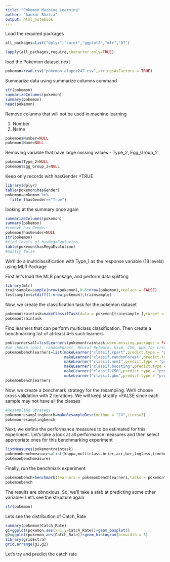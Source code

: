 ```yaml
---
title: "Pokemon Machine Learning"
author: "Aankur Bhatia"
output: html_notebook
---
```


Load the required packages

```r
all_packages=list("dplyr","caret","ggplot2","mlr","DT")

lapply(all_packages,require,character.only=TRUE)

```

load the Pokemon dataset next

```r
pokemon=read.csv("pokemon_alopez247.csv",stringsAsFactors = TRUE)
```

Summarize data using summarize columns command

```r
str(pokemon)
summarizeColumns(pokemon)
summary(pokemon)
head(pokemon)
```



Remove columns that will not be used in machine learning

1. Number
2. Name 

```r
pokemon$Number=NULL
pokemon$Name=NULL
```

Removing variable that have large missing values - Type_2, Egg_Group_2
```r
pokemon$Type_2=NULL
pokemon$Egg_Group_2=NULL
```

Keep only records with hasGender =TRUE

```r
library(dplyr)
table(pokemon$hasGender)
pokemon=pokemon %>%
  filter(hasGender=="True")
```

looking at the summary once again

```r
summarizeColumns(pokemon)
summary(pokemon)
#remove has Gender
pokemon$hasGender=NULL
str(pokemon)
#find levels of hasMegaEvolution
table(pokemon$hasMegaEvolution)
#mostly false
```

We'll do a multiclassification with Type_1 as the response variable (18 levels) using MLR Package

First let's load the MLR package, and perform data splitting

```r
library(mlr)
trainsample=sample(nrow(pokemon),0.6*nrow(pokemon),replace = FALSE)
testsample=setdiff(1:nrow(pokemon),trainsample)
```

Now, we create the classification task for the pokemon dataset

```r
pokemontraintask=makeClassifTask(data = pokemon[trainsample,],target = "Type_1")
pokemontraintask

```

Find learners that can perform multiclass classification. Then create a benchmarking list of at-least 4-5 such learners

```r
poklearnersall=listLearners(pokemontraintask,warn.missing.packages = FALSE)[c("class","package")]
#we choose rpart, randomForest, Neural Network, ksvm, C50, gbm for creating the benchmark experiment
pokemonbenchlearners=list(makeLearner("classif.rpart",predict.type = "prob",fix.factors.prediction = TRUE),
                          makeLearner("classif.randomForest",predict.type = "prob",fix.factors.prediction = TRUE),
                          makeLearner("classif.nnet",predict.type = "prob",fix.factors.prediction = TRUE),
                          makeLearner("classif.boosting",predict.type = "prob",fix.factors.prediction = TRUE),
                          makeLearner("classif.C50",predict.type = "prob",fix.factors.prediction = TRUE),
                          makeLearner("classif.gbm",predict.type = "prob",fix.factors.prediction = TRUE))
pokemonbenchlearners
```

Now, we create a benchmark strategy for the resampling. We'll choose cross validation with 2 iterations. We will keep stratify =FALSE since each sample may not have all the classes

```r
#Resampling Strategy
pokemonresamplingbench=makeResampleDesc(method = "CV",iters=2)
pokemonresamplingbench
```

Next, we define the performance measures to be estimated for this experiment. Let's take a look at all performance measures and then select appropriate ones for this benchmarking experiment

```r
listMeasures(pokemontraintask)
pokemonbenchmeasures=list(kappa,multiclass.brier,acc,ber,logloss,timeboth)
pokemonbenchmeasures
```

Finally, run the benchmark experiment

```r
pokemonbench=benchmark(learners = pokemonbenchlearners,tasks = pokemontraintask,resamplings = pokemonresamplingbench,measures = pokemonbenchmeasures)
pokemonbench

```

The results are obnoxious. So, we'll take a stab at predicting some other variable- Let's see the structure again

```r
str(pokemon)
```

Lets see the distribution of Catch_Rate

```r
summary(pokemon$Catch_Rate)
g1=ggplot(pokemon,aes(x=1,y=Catch_Rate))+geom_boxplot()
g2=ggplot(pokemon,aes(Catch_Rate))+geom_histogram(binwidth = 5)
library(gridExtra)
grid.arrange(g1,g2)
```

Let's try and predict the catch rate
